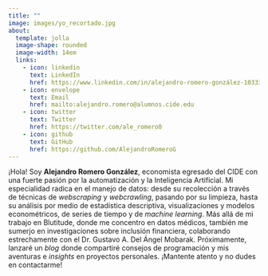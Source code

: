 ```yaml
---
title: ""
image: images/yo_recortado.jpg
about: 
  template: jolla
  image-shape: rounded
  image-width: 14em
  links: 
    - icon: linkedin
      text: LinkedIn
      href: https://www.linkedin.com/in/alejandro-romero-gonzález-103337211
    - icon: envelope
      text: Email
      href: mailto:alejandro.romero@alumnos.cide.edu
    - icon: twitter
      text: Twitter
      href: https://twitter.com/ale_romero0
    - icon: github
      text: GitHub
      href: https://github.com/AlejandroRomeroG
---
```


```{=html}
<style>
    div.quarto-about-jolla {
        display: flex !important;
        flex-direction: column;
        align-items: center;
        margin-top: 5%;
        padding-bottom: 0em;
    }
    
    div.quarto-about-jolla .about-image {
    object-fit: cover;
    margin-left: auto;
    margin-right: auto;
    margin-bottom: 0em;
}
</style>
```

¡Hola! Soy **Alejandro Romero González**, economista egresado del CIDE con una fuerte pasión por la automatización y la Inteligencia Artificial. Mi especialidad radica en el manejo de datos: desde su recolección a través de técnicas de *webscraping* y *webcrawling*, pasando por su limpieza, hasta su análisis por medio de estadística descriptiva, visualizaciones y modelos econométricos, de series de tiempo y de *machine learning*. Más allá de mi trabajo en Blutitude, donde me concentro en datos médicos, también me sumerjo en investigaciones sobre inclusión financiera, colaborando estrechamente con el Dr. Gustavo A. Del Ángel Mobarak. Próximamente, lanzaré un *blog* donde compartiré consejos de programación y mis aventuras e *insights* en proyectos personales. ¡Mantente atento y no dudes en contactarme!